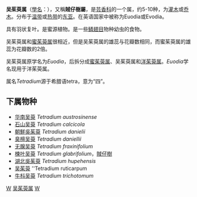 {{Automatic taxobox
| taxon = Tetradium
| image = Evodia hupehensis a1.jpg
| image_caption = 臭檀吴萸
| authority = Lour., 1790
| subdivision_ranks = [[物種|物種]]
| subdivision = 約5-10種，见正文
}}

'''吴茱萸属'''（[[學名|學名]]：{{lang|la|''Tetradium''}}），又稱'''賊仔樹屬'''，是[[芸香科|芸香科]]的一个属，约5-10种，为[[灌木|灌木]]或[[乔木|乔木]]。分布于[[温带|温带]]或[[热带|热带]]的[[东亚|东亚]]。在英语国家中被称为Euodia或Evodia。

具有羽状复叶。是蜜源植物。是一些[[鳞翅目|鳞翅目]]物种幼虫的食物。

吴茱萸属和[[蜜茱萸属|蜜茱萸属]]很相近，但是吴茱萸属的雄蕊与花瓣数相同，而蜜茱萸属的雄蕊为花瓣数的2倍。

吴茱萸属原学名为''Euodia''，后拆分成[[蜜茱萸属|蜜茱萸属]]、吴茱萸属和[[洋茱萸属|洋茱萸属]]。''Euodia''学名现用于洋茱萸属。

属名''Tetradium''源于希腊语tetra，意为“四”。

==下属物种==
* [[华南吴萸|华南吴萸]] ''Tetradium austrosinense''
* [[石山吴萸|石山吴萸]] ''Tetradium calcicola''
* [[朝鮮吳茱萸|朝鮮吳茱萸]] ''Tetradium danielii''
* [[臭檀吴萸|臭檀吴萸]] ''Tetradium daniellii''
* [[无腺吴萸|无腺吴萸]] ''Tetradium fraxinifolium''
* [[楝叶吴萸|楝叶吴萸]] ''Tetradium glabrifolium''，[[賊仔樹|賊仔樹]]
* [[湖北吳茱萸|湖北吳茱萸]] ''Tetradium hupehensis''
* [[吴茱萸|吴茱萸]] ''Tetradium ruticarpum
* [[牛枓吴萸|牛枓吴萸]] ''Tetradium trichotomum''

{{Taxonbar|from=Q1498322}}

[[Category:芸香科|W]]
[[Category:吴茱萸属|]]
[[Category:1790年描述的分类群|W]]